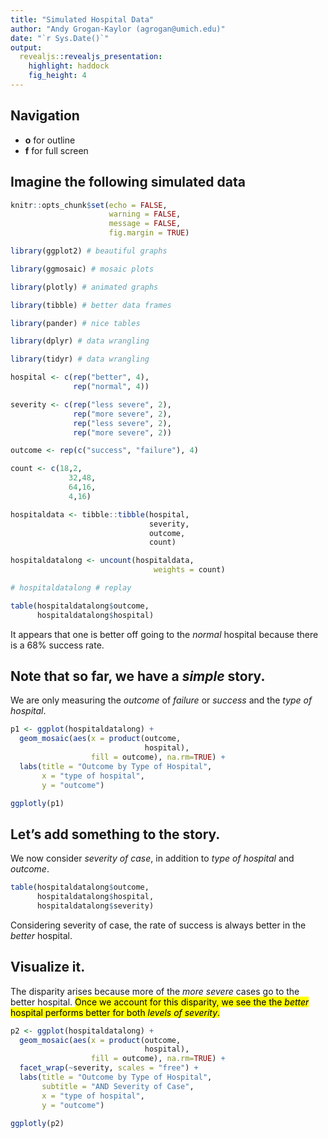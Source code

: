 ```yaml
---
title: "Simulated Hospital Data"
author: "Andy Grogan-Kaylor (agrogan@umich.edu)"
date: "`r Sys.Date()`"
output: 
  revealjs::revealjs_presentation:
    highlight: haddock
    fig_height: 4
---
```


## Navigation

* **o** for outline
* **f** for full screen

## Imagine the following simulated data

```r

knitr::opts_chunk$set(echo = FALSE,
                      warning = FALSE,
                      message = FALSE,
                      fig.margin = TRUE)

```

```r

library(ggplot2) # beautiful graphs

library(ggmosaic) # mosaic plots

library(plotly) # animated graphs

library(tibble) # better data frames

library(pander) # nice tables

library(dplyr) # data wrangling

library(tidyr) # data wrangling

```

```r

hospital <- c(rep("better", 4),
              rep("normal", 4))

severity <- c(rep("less severe", 2),
              rep("more severe", 2),
              rep("less severe", 2),
              rep("more severe", 2))

outcome <- rep(c("success", "failure"), 4)

count <- c(18,2,
             32,48,
             64,16,
             4,16)

hospitaldata <- tibble::tibble(hospital, 
                               severity, 
                               outcome, 
                               count)

hospitaldatalong <- uncount(hospitaldata,
                                weights = count)

# hospitaldatalong # replay

```

```r

table(hospitaldatalong$outcome, 
      hospitaldatalong$hospital)

```

It appears that one is better off going to the *normal* hospital because there is a 68% success rate.

## Note that so far, we have a *simple* story.

We are only measuring the *outcome* of *failure* or *success* and the *type of hospital*.

```r

p1 <- ggplot(hospitaldatalong) + 
  geom_mosaic(aes(x = product(outcome,
                              hospital), 
                  fill = outcome), na.rm=TRUE) +
  labs(title = "Outcome by Type of Hospital",
       x = "type of hospital",
       y = "outcome")

ggplotly(p1)

```

## Let's add something to the story.

We now consider *severity of case*, in addition to *type of hospital* and *outcome*.

```r

table(hospitaldatalong$outcome, 
      hospitaldatalong$hospital, 
      hospitaldatalong$severity)

```

Considering severity of case, the rate of success is always better in the *better* hospital.

## Visualize it.

The disparity arises because more of the *more severe* cases go to the better hospital. <mark>Once we account for this disparity, we see the the *better* hospital performs better for both *levels of severity*.</mark>

```r

p2 <- ggplot(hospitaldatalong) + 
  geom_mosaic(aes(x = product(outcome,
                              hospital), 
                  fill = outcome), na.rm=TRUE) +
  facet_wrap(~severity, scales = "free") +
  labs(title = "Outcome by Type of Hospital",
       subtitle = "AND Severity of Case",
       x = "type of hospital",
       y = "outcome")

ggplotly(p2)

```



